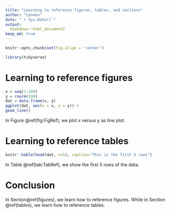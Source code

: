 ```yaml
---
title: "Learning to reference figures, tables, and sections"
author: "Lennon"
date: "`r Sys.Date()`"
output:
  bookdown::html_document2
keep_md: true
---
```


```r
knitr::opts_chunk$set(fig.align = 'center')
```


```r
library(tidyverse)
```

# Learning to reference figures {#figures}

```r
x = seq(1:100)
y = rnorm(100)
dat = data.frame(x, y)
ggplot(dat, aes(x = x, y = y)) +
geom_line()
```

In Figure \@ref(fig:FigRef), we plot x versus y as line plot.

# Learning to reference tables {#tables}

```r
knitr::kable(head(dat, n=5), caption="This is the first 5 rows")
```

In Table \@ref(tab:TabRef), we show the first 5 rows of the data.

# Conclusion

In Section\@ref(figures), we learn how to reference figures. While in Section \@ref(tables), we learn how to reference tables.

